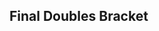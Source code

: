 {{DISPLAYTITLE:Super Famicon 2016: ''Melee'' Doubles Bracket}}{{SetGame|melee}}
{{tabs static
|name1=Overview
|link1=Super Famicon/2016/Melee
|name2=Singles Pools
|link2=Super Famicon/2016/Melee/Singles Pools
|name3=Singles Bracket
|link3=Super Famicon/2016/Melee/Singles Bracket
|name4=Doubles Pools
|link4=Super Famicon/2016/Melee/Doubles Pools
|name5=Doubles Bracket
|link5=Super Famicon/2016/Melee/Doubles Bracket
|This=5
}}
<onlyinclude>
==Final Doubles Bracket==
{{4DE8SDoublesBracket
<!-- WINNERS BRACKET -->
<!-- SEMIFINALS -->
|r3m1t1p1=Druggedfox |r3m1t1p1flag=us
|r3m1t1p2=n0ne |r3m1t1p2flag=ni |r3m1t1score=3
|r3m1t2p1=Sneak |r3m1t2p1flag=us
|r3m1t2p2=Sky |r3m1t2p2flag=us |r3m1t2score=0
|r3m1win=1
|r3m1t1p1char1=fox |r3m1t1p1stock1=1 |r3m1t1p2char1=cf |r3m1t1p2stock1=2
|r3m1t2p1char1=falco |r3m1t2p1stock1=0 |r3m1t2p2char1=fox |r3m1t2p2stock1=0 |r3m1win1=1 |r3m1stage1=Battlefield
|r3m1t1p1char2=fox |r3m1t1p1stock2=1 |r3m1t1p2char2=cf |r3m1t1p2stock2=1
|r3m1t2p1char2=falco |r3m1t2p1stock2=0 |r3m1t2p2char2=fox |r3m1t2p2stock2=0 |r3m1win2=1 |r3m1stage2=Pokémon Stadium
|r3m1t1p1char3=fox |r3m1t1p1stock3=1 |r3m1t1p2char3=cf |r3m1t1p2stock3=1
|r3m1t2p1char3=falco |r3m1t2p1stock3=0 |r3m1t2p2char3=fox |r3m1t2p2stock3=0 |r3m1win3=1 |r3m1stage3=Pokémon Stadium
|r3m1details={{BracketMatchDetails|preview=|lrthread=|interview=|recap=|comment=|live=|vod=https://youtu.be/Wo7YR_eqyIA}}

|r3m2t1p1=Clementine |r3m2t1p1flag=us
|r3m2t1p2=Kaeon |r3m2t1p2flag=us |r3m2t1score=3
|r3m2t2p1=Dash |r3m2t2p1flag=us
|r3m2t2p2=$mike |r3m2t2p2flag=us |r3m2t2score=1
|r3m2win=1
|r3m2t1p1char1=fox |r3m2t1p1stock1=0 |r3m2t1p2char1=fox |r3m2t1p2stock1=0
|r3m2t2p1char1=fox |r3m2t2p1stock1=2 |r3m2t2p2char1=cf |r3m2t2p2stock1=1 |r3m2win1=2 |r3m2stage1=Final Destination
|r3m2t1p1char2=fox |r3m2t1p1stock2=1 |r3m2t1p2char2=fox |r3m2t1p2stock2=2
|r3m2t2p1char2=fox |r3m2t2p1stock2=0 |r3m2t2p2char2=cf |r3m2t2p2stock2=0 |r3m2win2=1 |r3m2stage2=Pokémon Stadium
|r3m2t1p1char3=fox |r3m2t1p1stock3=1 |r3m2t1p2char3=fox |r3m2t1p2stock3=3
|r3m2t2p1char3=fox |r3m2t2p1stock3=0 |r3m2t2p2char3=cf |r3m2t2p2stock3=0 |r3m2win3=1 |r3m2stage3=Dream Land
|r3m2t1p1char4=fox |r3m2t1p1stock4=1 |r3m2t1p2char4=fox |r3m2t1p2stock4=2
|r3m2t2p1char4=fox |r3m2t2p1stock4=0 |r3m2t2p2char4=cf |r3m2t2p2stock4=0 |r3m2win4=1 |r3m2stage4=Dream Land
|r3m2details={{BracketMatchDetails|preview=|lrthread=|interview=|recap=|comment=|live=|vod=https://youtu.be/TPAmIbhyg-o}}

<!-- WINNERS FINALS -->
|r5m1t1p1=Druggedfox |r5m1t1p1flag=us
|r5m1t1p2=n0ne |r5m1t1p2flag=ni |r5m1t1score=3
|r5m1t2p1=Clementine |r5m1t2p1flag=us
|r5m1t2p2=Kaeon |r5m1t2p2flag=us |r5m1t2score=0
|r5m1win=1
|r5m1t1p1char1=fox |r5m1t1p1stock1=2 |r5m1t1p2char1=cf |r5m1t1p2stock1=2
|r5m1t2p1char1=fox |r5m1t2p1stock1=0 |r5m1t2p2char1=fox |r5m1t2p2stock1=0 |r5m1win1=1 |r5m1stage1=Battlefield
|r5m1t1p1char2=fox |r5m1t1p1stock2=2 |r5m1t1p2char2=cf |r5m1t1p2stock2=3
|r5m1t2p1char2=fox |r5m1t2p1stock2=0 |r5m1t2p2char2=fox |r5m1t2p2stock2=0 |r5m1win2=1 |r5m1stage2=Yoshi's Story
|r5m1t1p1char3=fox |r5m1t1p1stock3=1 |r5m1t1p2char3=cf |r5m1t1p2stock3=1
|r5m1t2p1char3=cf |r5m1t2p1stock3=0 |r5m1t2p2char3=fox |r5m1t2p2stock3=0 |r5m1win3=1 |r5m1stage3=Dream Land
|r5m1details={{BracketMatchDetails|preview=|lrthread=|interview=|recap=|comment=|live=|vod=https://youtu.be/LAHO5hMaLGg}}

<!-- LOSERS BRACKET -->
<!-- ROUND 1 -->
|l1m1t1p1=Gato |l1m1t1p1flag=us
|l1m1t1p2=Sharkz |l1m1t1p2flag=us |l1m1t1score=0
|l1m1t2p1=Karn |l1m1t2p1flag=us
|l1m1t2p2=Tho |l1m1t2p2flag=us |l1m1t2score=2
|l1m1win=2

|l1m2t1p1=Colbol |l1m2t1p1flag=us
|l1m2t1p2=MrBeenReady |l1m2t1p2flag=us |l1m2t1score=0
|l1m2t2p1=bonfire10 |l1m2t2p1flag=us
|l1m2t2p2=TwistyTreats |l1m2t2p2flag=us |l1m2t2score=2
|l1m2win=2

|l1m3t1p1=Smashdaddy |l1m3t1p1flag=us
|l1m3t1p2=Zasa |l1m3t1p2flag=us |l1m3t1score=0
|l1m3t2p1=Slipnslide |l1m3t2p1flag=us
|l1m3t2p2=TAH. |l1m3t2p2flag=us |l1m3t2score=2
|l1m3win=2

|l1m4t1p1=Wenbobular |l1m4t1p1flag=us
|l1m4t1p2=Focus |l1m4t1p2flag=us |l1m4t1score=2
|l1m4t2p1=Een! |l1m4t2p1flag=us
|l1m4t2p2=DAB |l1m4t2p2flag=us |l1m4t2score=0
|l1m4win=1

<!-- ROUND 2 -->
|l2m1t1p1=Karn |l2m1t1p1flag=us
|l2m1t1p2=Tho |l2m1t1p2flag=us |l2m1t1score=0
|l2m1t2p1=bonfire10 |l2m1t2p1flag=us
|l2m1t2p2=TwistyTreats |l2m1t2p2flag=us |l2m1t2score=2
|l2m1win=2
|l2m1t1p1char1=sheik |l2m1t1p1stock1=0 |l2m1t1p2char1=peach |l2m1t1p2stock1=0
|l2m1t2p1char1=sheik |l2m1t2p1stock1=1 |l2m1t2p2char1=fox |l2m1t2p2stock1=1 |l2m1win1=2 |l2m1stage1=Final Destination
|l2m1t1p1char2=sheik |l2m1t1p1stock2=0 |l2m1t1p2char2=peach |l2m1t1p2stock2=0
|l2m1t2p1char2=sheik |l2m1t2p1stock2=1 |l2m1t2p2char2=fox |l2m1t2p2stock2=0 |l2m1win2=2 |l2m1stage2=Battlefield
|l2m1details={{BracketMatchDetails|preview=|lrthread=|interview=|recap=|comment=|live=|vod=https://youtu.be/xt6g-aSERm0}}

|l2m2t1p1=Slipnslide |l2m2t1p1flag=us
|l2m2t1p2=TAH. |l2m2t1p2flag=us |l2m2t1score=2
|l2m2t2p1=Wenbobular |l2m2t2p1flag=us
|l2m2t2p2=Focus |l2m2t2p2flag=us |l2m2t2score=0
|l2m2win=1
|l2m2t1p1char1=fox |l2m2t1p1stock1=0 |l2m2t1p2char1=marth |l2m2t1p2stock1=1
|l2m2t2p1char1=fox |l2m2t2p1stock1=0 |l2m2t2p2char1=luigi |l2m2t2p2stock1=0 |l2m2win1=1 |l2m2stage1=Final Destination
|l2m2t1p1char2=fox |l2m2t1p1stock2=1 |l2m2t1p2char2=marth |l2m2t1p2stock2=0
|l2m2t2p1char2=fox |l2m2t2p1stock2=0 |l2m2t2p2char2=luigi |l2m2t2p2stock2=0 |l2m2win2=1 |l2m2stage2=Pokémon Stadium
|l2m2details={{BracketMatchDetails|preview=|lrthread=|interview=|recap=|comment=|live=|vod=https://youtu.be/44BSOuvRY8Q}}

<!-- ROUND 3 -->
|l3m1t1p1=Sneak |l3m1t1p1flag=us
|l3m1t1p2=Sky |l3m1t1p2flag=us |l3m1t1score=3
|l3m1t2p1=bonfire10 |l3m1t2p1flag=us
|l3m1t2p2=TwistyTreats |l3m1t2p2flag=us |l3m1t2score=1
|l3m1win=1
|l3m1t1p1char1=falco |l3m1t1p1stock1=2 |l3m1t1p2char1=fox |l3m1t1p2stock1=2
|l3m1t2p1char1=sheik |l3m1t2p1stock1=0 |l3m1t2p2char1=fox |l3m1t2p2stock1=0 |l3m1win1=1 |l3m1stage1=Battlefield
|l3m1t1p1char2=falco |l3m1t1p1stock2=1 |l3m1t1p2char2=fox |l3m1t1p2stock2=1
|l3m1t2p1char2=sheik |l3m1t2p1stock2=0 |l3m1t2p2char2=fox |l3m1t2p2stock2=0 |l3m1win2=1 |l3m1stage2=Dream Land
|l3m1t1p1char3=falco |l3m1t1p1stock3=0 |l3m1t1p2char3=fox |l3m1t1p2stock3=0
|l3m1t2p1char3=sheik |l3m1t2p1stock3=1 |l3m1t2p2char3=fox |l3m1t2p2stock3=0 |l3m1win3=2 |l3m1stage3=Dream Land
|l3m1t1p1char4=falco |l3m1t1p1stock4=2 |l3m1t1p2char4=fox |l3m1t1p2stock4=1
|l3m1t2p1char4=sheik |l3m1t2p1stock4=0 |l3m1t2p2char4=fox |l3m1t2p2stock4=0 |l3m1win4=1 |l3m1stage4=Pokémon Stadium
|l3m1details={{BracketMatchDetails|preview=|lrthread=|interview=|recap=|comment=|live=|vod=https://youtu.be/29_owlfzde4}}

|l3m2t1p1=Dash |l3m2t1p1flag=us
|l3m2t1p2=$mike |l3m2t1p2flag=us |l3m2t1score=3
|l3m2t2p1=Slipnslide |l3m2t2p1flag=us
|l3m2t2p2=TAH. |l3m2t2p2flag=us |l3m2t2score=1
|l3m2win=1
|l3m2t1p1char1=fox |l3m2t1p1stock1=2 |l3m2t1p2char1=cf |l3m2t1p2stock1=1
|l3m2t2p1char1=fox |l3m2t2p1stock1=0 |l3m2t2p2char1=marth |l3m2t2p2stock1=0 |l3m2win1=1 |l3m2stage1=Battlefield
|l3m2t1p1char2=fox |l3m2t1p1stock2=1 |l3m2t1p2char2=cf |l3m2t1p2stock2=2
|l3m2t2p1char2=sheik |l3m2t2p1stock2=0 |l3m2t2p2char2=marth |l3m2t2p2stock2=0 |l3m2win2=1 |l3m2stage2=Yoshi's Story
|l3m2t1p1char3=fox |l3m2t1p1stock3=0 |l3m2t1p2char3=cf |l3m2t1p2stock3=0
|l3m2t2p1char3=sheik |l3m2t2p1stock3=3 |l3m2t2p2char3=marth |l3m2t2p2stock3=2 |l3m2win3=2 |l3m2stage3=Yoshi's Story
|l3m2t1p1char4=fox |l3m2t1p1stock4=2 |l3m2t1p2char4=cf |l3m2t1p2stock4=1
|l3m2t2p1char4=sheik |l3m2t2p1stock4=0 |l3m2t2p2char4=marth |l3m2t2p2stock4=0 |l3m2win4=1 |l3m2stage4=Dream Land
|l3m2details={{BracketMatchDetails|preview=|lrthread=|interview=|recap=|comment=|live=|vod=https://youtu.be/SN-CGSqFAt4}}

<!-- ROUND 4 -->
|l4m1t1p1=Sneak |l4m1t1p1flag=us
|l4m1t1p2=Sky |l4m1t1p2flag=us |l4m1t1score=0
|l4m1t2p1=Dash |l4m1t2p1flag=us
|l4m1t2p2=$mike |l4m1t2p2flag=us |l4m1t2score=3
|l4m1win=2
|l4m1t1p1char1=falco |l4m1t1p1stock1=0 |l4m1t1p2char1=fox |l4m1t1p2stock1=0
|l4m1t2p1char1=fox |l4m1t2p1stock1=2 |l4m1t2p2char1=cf |l4m1t2p2stock1=1 |l4m1win1=2 |l4m1stage1=Final Destination
|l4m1t1p1char2=falco |l4m1t1p1stock2=0 |l4m1t1p2char2=fox |l4m1t1p2stock2=0
|l4m1t2p1char2=fox |l4m1t2p1stock2=1 |l4m1t2p2char2=cf |l4m1t2p2stock2=2 |l4m1win2=2 |l4m1stage2=Battlefield
|l4m1t1p1char3=falco |l4m1t1p1stock3=0 |l4m1t1p2char3=fox |l4m1t1p2stock3=0
|l4m1t2p1char3=fox |l4m1t2p1stock3=1 |l4m1t2p2char3=cf |l4m1t2p2stock3=2 |l4m1win3=2 |l4m1stage3=Pokémon Stadium
|l4m1details={{BracketMatchDetails|preview=|lrthread=|interview=|recap=|comment=|live=|vod=https://youtu.be/A3EKlnu0EZI}}

<!-- ROUND 5 -->
|l5m1t1p1=Clementine |l5m1t1p1flag=us
|l5m1t1p2=Kaeon |l5m1t1p2flag=us |l5m1t1score=3
|l5m1t2p1=Dash |l5m1t2p1flag=us
|l5m1t2p2=$mike |l5m1t2p2flag=us |l5m1t2score=0
|l5m1win=1
|l5m1t1p1char1=fox |l5m1t1p1stock1=1 |l5m1t1p2char1=fox |l5m1t1p2stock1=1
|l5m1t2p1char1=fox |l5m1t2p1stock1=0 |l5m1t2p2char1=cf |l5m1t2p2stock1=0 |l5m1win1=1 |l5m1stage1=Pokémon Stadium
|l5m1t1p1char2=fox |l5m1t1p1stock2=1 |l5m1t1p2char2=fox |l5m1t1p2stock2=3
|l5m1t2p1char2=fox |l5m1t2p1stock2=0 |l5m1t2p2char2=cf |l5m1t2p2stock2=0 |l5m1win2=1 |l5m1stage2=Final Destination
|l5m1t1p1char3=fox |l5m1t1p1stock3=1 |l5m1t1p2char3=fox |l5m1t1p2stock3=1
|l5m1t2p1char3=fox |l5m1t2p1stock3=0 |l5m1t2p2char3=cf |l5m1t2p2stock3=0 |l5m1win3=1 |l5m1stage3=Dream Land
|l5m1details={{BracketMatchDetails|preview=|lrthread=|interview=|recap=|comment=|live=|vod=https://youtu.be/BYICsBRISnc}}

<!-- GRAND FINALS -->
|r6m1t1p1=Druggedfox |r6m1t1p1flag=us
|r6m1t1p2=n0ne |r6m1t1p2flag=ni |r6m1t1score=3
|r6m1t2p1=Clementine |r6m1t2p1flag=us
|r6m1t2p2=Kaeon |r6m1t2p2flag=us |r6m1t2score=0
|r6m1win=1
|r6m1t1p1char1=fox |r6m1t1p1stock1=1 |r6m1t1p2char1=cf |r6m1t1p2stock1=2
|r6m1t2p1char1=fox |r6m1t2p1stock1=0 |r6m1t2p2char1=fox |r6m1t2p2stock1=0 |r6m1win1=1 |r6m1stage1=Battlefield
|r6m1t1p1char2=fox |r6m1t1p1stock2=3 |r6m1t1p2char2=cf |r6m1t1p2stock2=2
|r6m1t2p1char2=fox |r6m1t2p1stock2=0 |r6m1t2p2char2=fox |r6m1t2p2stock2=0 |r6m1win2=1 |r6m1stage2=Dream Land
|r6m1t1p1char3=fox |r6m1t1p1stock3=1 |r6m1t1p2char3=cf |r6m1t1p2stock3=2
|r6m1t2p1char3=cf |r6m1t2p1stock3=0 |r6m1t2p2char3=marth |r6m1t2p2stock3=0 |r6m1win3=1 |r6m1stage3=Yoshi's Story
|r6m1details={{BracketMatchDetails|preview=|lrthread=|interview=|recap=|comment=|live=|vod=https://youtu.be/XlChvwU0eKY}}
}}
</onlyinclude>
